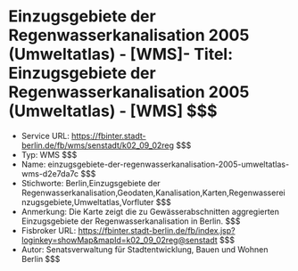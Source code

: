 # Einzugsgebiete der Regenwasserkanalisation 2005 (Umweltatlas) - [WMS]- Titel: Einzugsgebiete der Regenwasserkanalisation 2005 (Umweltatlas) - [WMS] $$$
- Service URL: https://fbinter.stadt-berlin.de/fb/wms/senstadt/k02_09_02reg $$$
- Typ: WMS $$$
- Name: einzugsgebiete-der-regenwasserkanalisation-2005-umweltatlas-wms-d2e7da7c $$$
- Stichworte: Berlin,Einzugsgebiete der Regenwasserkanalisation,Geodaten,Kanalisation,Karten,Regenwassereinzugsgebiete,Umweltatlas,Vorfluter $$$
- Anmerkung: Die Karte zeigt die zu Gewässerabschnitten aggregierten Einzugsgebiete der Regenwasserkanalisation in Berlin. $$$
- Fisbroker URL: https://fbinter.stadt-berlin.de/fb/index.jsp?loginkey=showMap&mapId=k02_09_02reg@senstadt $$$
- Autor: Senatsverwaltung für Stadtentwicklung, Bauen und Wohnen Berlin $$$
